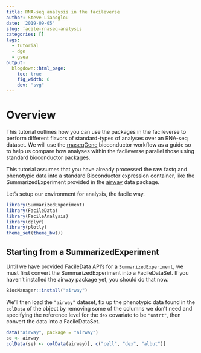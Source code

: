 ```yaml
---
title: RNA-seq analysis in the facileverse
author: Steve Lianoglou
date: '2019-09-05'
slug: facile-rnaseq-analysis
categories: []
tags:
  - tutorial
  - dge
  - gsea
output:
  blogdown::html_page:
    toc: true
    fig_width: 6
    dev: "svg"
---
```


# Overview

This tutorial outlines how you can use the packages in the facileverse to
perform different flavors of standard-types of analyses over an RNA-seq dataset.
We will use the [rnaseqGene][rnaseqGene] bioconductor workflow as a guide so
to help us compare how analyses within the facileverse parallel those using
standard bioconductor packages.

This tutorial assumes that you have already processed the raw fastq and 
phenotypic data into a standard Bioconductor expression container, like the SummarizedExperiment provided in the [airway][airway] data package.

[airway]: http://bioconductor.org/packages/airway
[rnaseqGene]: https://www.bioconductor.org/packages/devel/workflows/vignettes/rnaseqGene/inst/doc/rnaseqGene.html#starting-from-summarizedexperiment

Let's setup our environment for analysis, the facile way.

<!--
To add images to posts:
1. Add them to the `/static/img` folder
2. Reference the image using a relative path: ![my-image](/img/my-image.png)
-->
```r
library(SummarizedExperiment)
library(FacileData)
library(FacileAnalysis)
library(dplyr)
library(plotly)
theme_set(theme_bw())
```

## Starting from a SummarizedExperiment

Until we have provided FacileData API's for a `SummarizedExperiment`, we must
first convert the SummarizedExperiment into a FacileDataSet. If you haven't
installed the airway package yet, you should do that now.

```r
BiocManager::install("airway")
```

We'll then load the `"airway"` dataset, fix up the phenotypic data found in the `colData` of the object by removing some of the columns we don't need and specifying the reference level for the `dex` covariate to be `"untrt"`, then convert the data into a FacileDataSet.


```r
data("airway", package = "airway")
se <- airway
colData(se) <- colData(airway)[, c("cell", "dex", "albut")]
```
